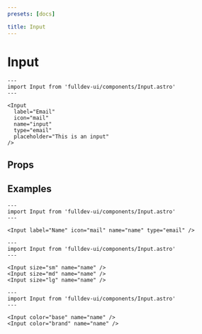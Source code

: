 ```yaml
---
presets: [docs]

title: Input
---
```


# Input


```astro live
---
import Input from 'fulldev-ui/components/Input.astro'
---

<Input
  label="Email"
  icon="mail"
  name="input"
  type="email"
  placeholder="This is an input"
/>
```

## Props

<PropsTable />

## Examples

```astro live
---
import Input from 'fulldev-ui/components/Input.astro'
---

<Input label="Name" icon="mail" name="name" type="email" />
```

```astro live
---
import Input from 'fulldev-ui/components/Input.astro'
---

<Input size="sm" name="name" />
<Input size="md" name="name" />
<Input size="lg" name="name" />
```

```astro live
---
import Input from 'fulldev-ui/components/Input.astro'
---

<Input color="base" name="name" />
<Input color="brand" name="name" />
```
